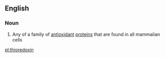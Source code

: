 {{also|Thioredoxin}}
==English==

===Noun===
{{wikipedia}}
{{en-noun}}

# {{context|protein|lang=en}} Any of a family of [[antioxidant]] [[protein]]s that are found in all mammalian cells

[[pl:thioredoxin]]
